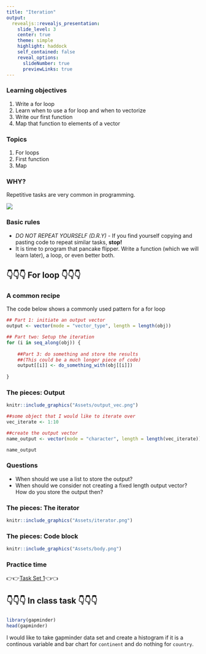 ```yaml
---
title: "Iteration"
output:
  revealjs::revealjs_presentation:
    slide_level: 3
    center: true
    theme: simple
    highlight: haddock
    self_contained: false
    reveal_options:
      slideNumber: true
      previewLinks: true
---
```


### **Learning objectives**
1. Write a for loop
2. Learn when to use a for loop and when to vectorize
3. Write our first function
4. Map that function to elements of a vector

### **Topics**
1. For loops
2. First function
3. Map

### **WHY?**
Repetitive tasks are very common in programming. 

![](https://media.giphy.com/media/8lHo1afMq2tUO8N4YY/giphy.gif)



### **Basic rules**

- *DO NOT REPEAT YOURSELF (D.R.Y)* - If you find yourself copying and pasting code to repeat similar tasks, **stop!**
- It is time to program that pancake flipper. Write a function (which we will learn later), a loop, or even better both.

## 👇👇👇 For loop 👇👇👇

### **A common recipe**
The code below shows a commonly used pattern for a for loop
```r
## Part 1: initiate an output vector
output <- vector(mode = "vector_type", length = length(obj))

## Part two: Setup the iteration
for (i in seq_along(obj)) {
    
    ##Part 3: do something and store the results
    ##(This could be a much longer piece of code)
    output[[i]] <- do_something_with(obj[[i]])
    
}
```


### The pieces: Output
```r
knitr::include_graphics("Assets/output_vec.png")
```
```r
##some object that I would like to iterate over
vec_iterate <- 1:10

##create the output vector
name_output <- vector(mode = "character", length = length(vec_iterate))

name_output
```

### Questions
- When should we use a list to store the output?
- When should we consider not creating a fixed length output vector? How do you store the output then?

### The pieces: The iterator

```r
knitr::include_graphics("Assets/iterator.png")
```

### The pieces: Code block
```r
knitr::include_graphics("Assets/body.png")
```

### Practice time 

👉👉[Task Set 1](https://puzhu.github.io/R4D/Classes/Class%2017/class17_exercises.nb.html)👈👈


## 👇👇👇 In class task 👇👇👇

###

```r
library(gapminder)
head(gapminder)
```

I would like to take gapminder data set and create a histogram if it is a continous variable and bar chart for `continent` and do nothing for `country`. 



